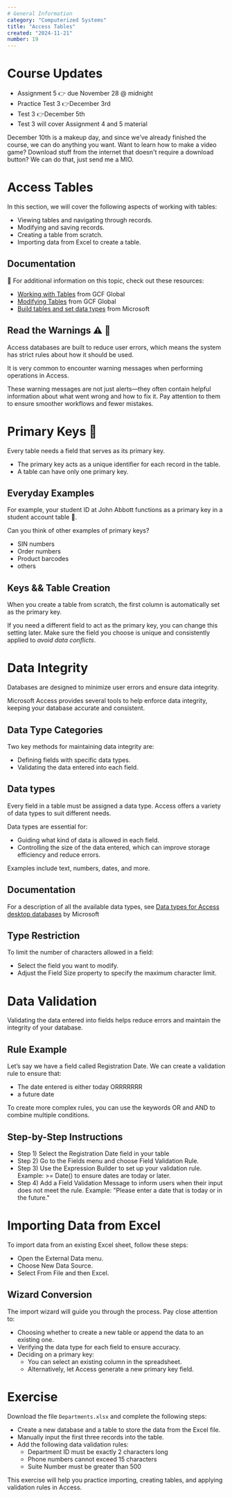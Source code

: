 ```yaml
---
# General Information
category: "Computerized Systems"
title: "Access Tables"
created: "2024-11-21"
number: 19
---
```


# Course Updates

- Assignment 5 👉 due November 28 @ midnight
- Practice Test 3 👉December 3rd
- Test 3 👉December 5th
- Test 3 will cover Assignment 4 and 5 material

December 10th is a makeup day, and since we’ve already finished the course, we can do anything you want. Want to learn how to make a video game? Download stuff from the internet that doesn't require a download button? We can do that, just send me a MIO.

# Access Tables

In this section, we will cover the following aspects of working with tables:

- Viewing tables and navigating through records.
- Modifying and saving records.
- Creating a table from scratch.
- Importing data from Excel to create a table.

## Documentation

📖 For additional information on this topic, check out these resources:

- [Working with Tables](https://edu.gcfglobal.org/en/access2016/working-with-tables/1/) from GCF Global
- [Modifying Tables](https://edu.gcfglobal.org/en/access2016/modifying-tables/1/) from GCF Global
- [Build tables and set data types](https://support.microsoft.com/en-us/office/video-build-tables-and-set-data-types-997c250d-aec6-4430-8de5-a08671e13921?wt.mc_id=otc_access) from Microsoft

## Read the Warnings ⚠ 👀

Access databases are built to reduce user errors, which means the system has strict rules about how it should be used.

It is very common to encounter warning messages when performing operations in Access.

These warning messages are not just alerts—they often contain helpful information about what went wrong and how to fix it. Pay attention to them to ensure smoother workflows and fewer mistakes.

# Primary Keys 🔑

Every table needs a field that serves as its primary key.

- The primary key acts as a unique identifier for each record in the table.
- A table can have only one primary key.

## Everyday Examples

For example, your student ID at John Abbott functions as a primary key in a student account table 🏫.

Can you think of other examples of primary keys?

- SIN numbers
- Order numbers
- Product barcodes
- others

## Keys && Table Creation

When you create a table from scratch, the first column is automatically set as the primary key.

If you need a different field to act as the primary key, you can change this setting later. Make sure the field you choose is unique and consistently applied to _avoid data conflicts_.

# Data Integrity

Databases are designed to minimize user errors and ensure data integrity.

Microsoft Access provides several tools to help enforce data integrity, keeping your database accurate and consistent.

## Data Type Categories

Two key methods for maintaining data integrity are:

- Defining fields with specific data types.
- Validating the data entered into each field.

## Data types

Every field in a table must be assigned a data type. Access offers a variety of data types to suit different needs.

Data types are essential for:

- Guiding what kind of data is allowed in each field.
- Controlling the size of the data entered, which can improve storage efficiency and reduce errors.

Examples include text, numbers, dates, and more.

## Documentation

For a description of all the available data types, see [Data types for Access desktop databases](https://support.microsoft.com/en-us/office/data-types-for-access-desktop-databases-df2b83ba-cef6-436d-b679-3418f622e482) by Microsoft

## Type Restriction

To limit the number of characters allowed in a field:

- Select the field you want to modify.
- Adjust the Field Size property to specify the maximum character limit.

# Data Validation

Validating the data entered into fields helps reduce errors and maintain the integrity of your database.

## Rule Example

Let’s say we have a field called Registration Date. We can create a validation rule to ensure that:

- The date entered is either today ORRRRRRR
- a future date

To create more complex rules, you can use the keywords OR and AND to combine multiple conditions.

## Step-by-Step Instructions

- Step 1) Select the Registration Date field in your table
- Step 2) Go to the Fields menu and choose Field Validation Rule.
- Step 3) Use the Expression Builder to set up your validation rule. Example: >= Date() to ensure dates are today or later.
- Step 4) Add a Field Validation Message to inform users when their input does not meet the rule. Example: "Please enter a date that is today or in the future."

# Importing Data from Excel

To import data from an existing Excel sheet, follow these steps:

- Open the External Data menu.
- Choose New Data Source.
- Select From File and then Excel.

## Wizard Conversion

The import wizard will guide you through the process. Pay close attention to:

- Choosing whether to create a new table or append the data to an existing one.
- Verifying the data type for each field to ensure accuracy.
- Deciding on a primary key:
  - You can select an existing column in the spreadsheet.
  - Alternatively, let Access generate a new primary key field.

# Exercise

Download the file `Departments.xlsx` and complete the following steps:

- Create a new database and a table to store the data from the Excel file.
- Manually input the first three records into the table.
- Add the following data validation rules:
  - Department ID must be exactly 2 characters long
  - Phone numbers cannot exceed 15 characters
  - Suite Number must be greater than 500

This exercise will help you practice importing, creating tables, and applying validation rules in Access.
